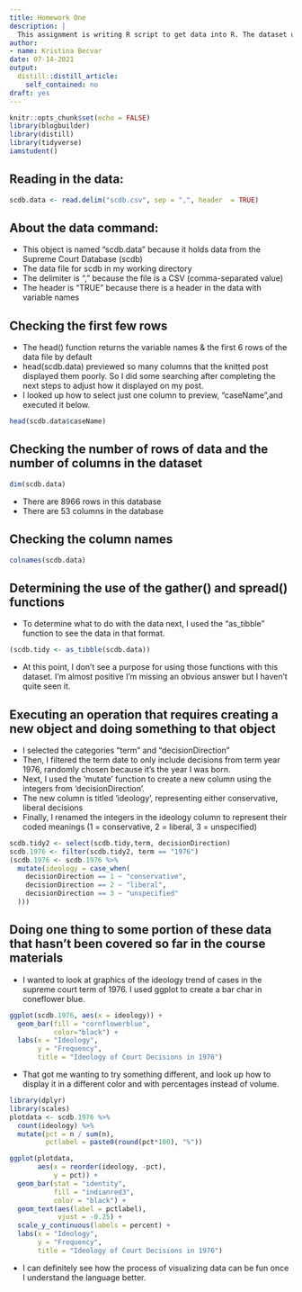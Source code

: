 ```yaml
---
title: Homework One
description: |
  This assignment is writing R script to get data into R. The dataset used for this assignment is scdb.
author:
- name: Kristina Becvar
date: 07-14-2021
output:
  distill::distill_article:
    self_contained: no
draft: yes
---
```


```r
knitr::opts_chunk$set(echo = FALSE)
library(blogbuilder)
library(distill)
library(tidyverse)
iamstudent()
```

## **Reading in the data:**

```r
scdb.data <- read.delim("scdb.csv", sep = ",", header  = TRUE)
```

## **About the data command:**

+ This object is named "scdb.data" because it holds data from the Supreme Court Database (scdb)
+ The data file for scdb in my working directory
+ The delimiter is "," because the file is a CSV (comma-separated value)
+ The header is "TRUE" because there is a header in the data with variable names

## **Checking the first few rows**

+ The head() function returns the variable names & the first 6 rows of the data file by default
+ head(scdb.data) previewed so many columns that the knitted post displayed them poorly. So I did some searching after completing the next steps to adjust how it displayed on my post.
+ I looked up how to select just one column to preview, "caseName",and executed it below.

```r
head(scdb.data$caseName)
```
## **Checking the number of rows of data and the number of columns in the dataset**

```r
dim(scdb.data)
```
+ There are 8966 rows in this database
+ There are 53 columns in the database

## **Checking the column names**

```r
colnames(scdb.data)
```

## **Determining the use of the gather() and spread() functions**

+ To determine what to do with the data next, I used the "as_tibble" function to see the data in that format.

```r
(scdb.tidy <- as_tibble(scdb.data))
```

+ At this point, I don't see a purpose for using those functions with this dataset. I'm almost positive I'm missing an obvious answer but I haven't quite seen it.

## **Executing an operation that requires creating a new object and doing something to that object**

+ I selected the categories "term" and "decisionDirection" 
+ Then, I filtered the term date to only include decisions from term year 1976, randomly chosen because it's the year I was born.
+ Next, I used the 'mutate' function to create a new column using the integers from 'decisionDirection'. 
+ The new column is titled 'ideology', representing either conservative, liberal decisions
+ Finally, I renamed the integers in the ideology column to represent their coded meanings (1 = conservative, 2 = liberal, 3 = unspecified)

```r
scdb.tidy2 <- select(scdb.tidy,term, decisionDirection)
scdb.1976 <- filter(scdb.tidy2, term == "1976") 
(scdb.1976 <- scdb.1976 %>% 
  mutate(ideology = case_when(
    decisionDirection == 1 ~ "conservative",
    decisionDirection == 2 ~ "liberal",
    decisionDirection == 3 ~ "unspecified"
  )))
```

## **Doing one thing to some portion of these data that hasn't been covered so far in the course materials**

+ I wanted to look at graphics of the ideology trend of cases in the supreme court term of 1976. I used ggplot to create a bar char in coneflower blue. 

```r
ggplot(scdb.1976, aes(x = ideology)) + 
  geom_bar(fill = "cornflowerblue", 
           color="black") +
  labs(x = "Ideology", 
       y = "Frequency", 
       title = "Ideology of Court Decisions in 1976")
```

+ That got me wanting to try something different, and look up how to display it in a different color and with percentages instead of volume.

```r
library(dplyr)
library(scales)
plotdata <- scdb.1976 %>%
  count(ideology) %>%
  mutate(pct = n / sum(n),
         pctlabel = paste0(round(pct*100), "%"))
```

```r
ggplot(plotdata, 
       aes(x = reorder(ideology, -pct),
           y = pct)) + 
  geom_bar(stat = "identity", 
           fill = "indianred3", 
           color = "black") +
  geom_text(aes(label = pctlabel), 
            vjust = -0.25) +
  scale_y_continuous(labels = percent) +
  labs(x = "Ideology", 
       y = "Frequency", 
       title = "Ideology of Court Decisions in 1976")
```

+ I can definitely see how the process of visualizing data can be fun once I understand the language better.
